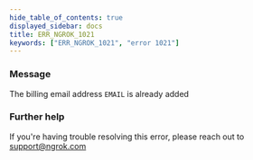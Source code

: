 ```yaml
---
hide_table_of_contents: true
displayed_sidebar: docs
title: ERR_NGROK_1021
keywords: ["ERR_NGROK_1021", "error 1021"]
---
```


### Message

The billing email address `EMAIL` is already added

### Further help

If you're having trouble resolving this error, please reach out to [support@ngrok.com](mailto:support@ngrok.com?subject=Help%20with%20ERR_NGROK_1021)
